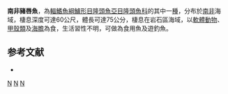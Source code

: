 {{Speciesbox
| taxon = Anchichoerops natalensis
| status = LC
| status_system = IUCN3.1
| binomial_authority = [[Gilchrist|Gilchrist]] & [[Thompson|Thompson]], 1909
| synonyms = *''Chaerops natalensis''<br /><small>Gilchrist & Thompson, 1909</small>
*''Choerops natalensis''<br /><small>Gilchrist & Thompson, 1909</small>
}}

'''南非豬唇魚'''，為[[輻鰭魚綱|輻鰭魚綱]][[鱸形目|鱸形目]][[隆頭魚亞目|隆頭魚亞目]][[隆頭魚科|隆頭魚科]]的其中一[[種|種]]，分布於[[南非|南非]]海域，棲息深度可達60公尺，體長可達75公分，棲息在岩石區海域，以[[軟體動物|軟體動物]]、[[甲殼類|甲殼類]]及[[海膽|海膽]]為食，生活習性不明，可做為食用魚及遊釣魚。

==参考文献==
*{{FishBase_species|genus=Anchichoerops|species=natalensis|year=2013|month=8}}
{{taxonbar}}

[[Category:食用魚|N]]
[[Category:豬唇魚屬|N]]
[[Category:1909年描述的鱼类|N]]
